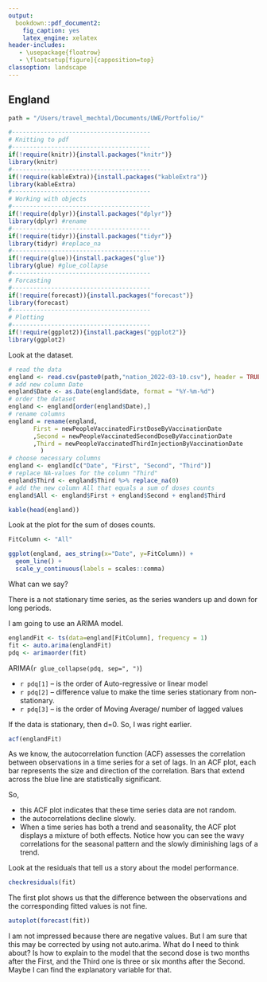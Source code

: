 ```yaml
---
output:
  bookdown::pdf_document2:
    fig_caption: yes
    latex_engine: xelatex
header-includes:
   - \usepackage{floatrow}
   - \floatsetup[figure]{capposition=top}
classoption: landscape
---
```

## England {#ModelEngland}

```r
path = "/Users/travel_mechtal/Documents/UWE/Portfolio/"
```

```r
#---------------------------------------
# Knitting to pdf
#---------------------------------------
if(!require(knitr)){install.packages("knitr")}
library(knitr)
#---------------------------------------
if(!require(kableExtra)){install.packages("kableExtra")}
library(kableExtra)
#---------------------------------------
# Working with objects
#---------------------------------------
if(!require(dplyr)){install.packages("dplyr")}
library(dplyr) #rename
#---------------------------------------
if(!require(tidyr)){install.packages("tidyr")}
library(tidyr) #replace_na
#---------------------------------------
if(!require(glue)){install.packages("glue")}
library(glue) #glue_collapse
#---------------------------------------
# Forcasting
#---------------------------------------
if(!require(forecast)){install.packages("forecast")}
library(forecast)
#---------------------------------------
# Plotting
#---------------------------------------
if(!require(ggplot2)){install.packages("ggplot2")}
library(ggplot2)
```

Look at the dataset.

```r
# read the data
england <- read.csv(paste0(path,"nation_2022-03-10.csv"), header = TRUE, sep = ",")
# add new column Date
england$Date <- as.Date(england$date, format = "%Y-%m-%d")
# order the dataset
england <- england[order(england$Date),]
# rename columns
england = rename(england, 
       First = newPeopleVaccinatedFirstDoseByVaccinationDate
       ,Second = newPeopleVaccinatedSecondDoseByVaccinationDate
       ,Third = newPeopleVaccinatedThirdInjectionByVaccinationDate
         )
# choose necessary columns
england <- england[c("Date", "First", "Second", "Third")]
# replace NA-values for the column "Third"
england$Third <- england$Third %>% replace_na(0)
# add the new column All that equals a sum of doses counts
england$All <- england$First + england$Second + england$Third

kable(head(england))
```

Look at the plot for the sum of doses counts.

```r
FitColumn <- "All"
```

```r
ggplot(england, aes_string(x="Date", y=FitColumn)) +
  geom_line() +
  scale_y_continuous(labels = scales::comma)
```

What can we say?

There is a not stationary time series, as the series wanders up and down for long periods.

I am going to use an ARIMA model.

```r
englandFit <- ts(data=england[FitColumn], frequency = 1)
fit <- auto.arima(englandFit)
pdq <- arimaorder(fit)
```

ARIMA(`r glue_collapse(pdq, sep=", ")`)

* `r pdq[1]` – is the order of Auto-regressive or linear model
* `r pdq[2]` – difference value to make the time series stationary from non-stationary.
* `r pdq[3]` – is the order of Moving Average/ number of lagged values

If the data is stationary, then d=0. So, I was right earlier.

```r
acf(englandFit)
```

As we know, the autocorrelation function (ACF) assesses the correlation between observations in a time series for a set of lags. In an ACF plot, each bar represents the size and direction of the correlation. Bars that extend across the blue line are statistically significant.

So, 

* this ACF plot indicates that these time series data are not random.
* the autocorrelations decline slowly.
* When a time series has both a trend and seasonality, the ACF plot displays a mixture of both effects. Notice how you can see the wavy correlations for the seasonal pattern and the slowly diminishing lags of a trend.

Look at the residuals that tell us a story about the model performance.

```r
checkresiduals(fit)
```

The first plot shows us that the difference between the observations and the corresponding fitted values is not fine.

```r
autoplot(forecast(fit))
```

I am not impressed because there are negative values. But I am sure that this may be corrected by using not auto.arima. What do I need to think about? Is how to explain to the model that the second dose is two months after the First, and the Third one is three or six months after the Second. Maybe I can find the explanatory variable for that.

